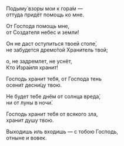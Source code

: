 Подыму́ взоры мои к гора́м —  
оттуда придёт помощь ко мне.

От Господа помощь мне,  
от Создателя небес и земли!

Он не даст оступиться твоей стопе́,  
не забудется дремо́той Хранитель твой;

о, не задремлет, не уснёт,  
Кто Изра́иля хранит!

Господь хранит тебя, от Господа тень  
осени́т десни́цу твою.

Не будет тебе днём от солнца вреда́,  
ни от луны в ночи́.

Господь хранит тебя от всякого зла,  
хранит душу твою.

Выходишь иль входишь — с тобою Господь,  
отныне и вовек.
